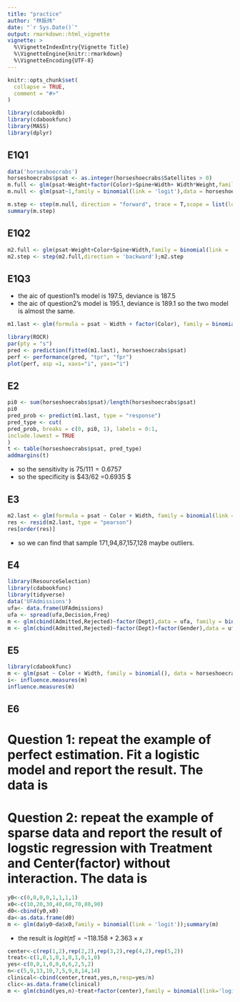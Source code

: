 ```yaml
---
title: "practice"
author: "林振炜"
date: "`r Sys.Date()`"
output: rmarkdown::html_vignette
vignette: >
  %\VignetteIndexEntry{Vignette Title}
  %\VignetteEngine{knitr::rmarkdown}
  %\VignetteEncoding{UTF-8}
---
```

```r
knitr::opts_chunk$set(
  collapse = TRUE,
  comment = "#>"
)
```

```r
library(cdabookdb)
library(cdabookfunc)
library(MASS)
library(dplyr)
```


## E1Q1

```r
data('horseshoecrabs')
horseshoecrabs$psat <- as.integer(horseshoecrabs$Satellites > 0)
m.full <- glm(psat~Weight+factor(Color)+Spine+Width+ Width*Weight,family = binomial(link = 'logit'),data = horseshoecrabs)
m.null <- glm(psat~1,family = binomial(link = 'logit'),data = horseshoecrabs)

m.step <- step(m.null, direction = "forward", trace = T,scope = list(lower = formula(m.null),upper = formula(m.full)));m.step
summary(m.step)
```

## E1Q2

```r
m2.full <- glm(psat~Weight+Color+Spine+Width,family = binomial(link = 'logit'),data = horseshoecrabs)
m2.step <- step(m2.full,direction = 'backward');m2.step
```


## E1Q3
 - the aic of question1's model is 197.5, deviance is 187.5
 - the aic of question2's model is 195.1, deviance is 189.1
 so the two model is almost the same.
 
 
```r
m1.last <- glm(formula = psat ~ Width + factor(Color), family = binomial(link = "logit"),data = horseshoecrabs)

library(ROCR)
par(pty = "s")
pred <- prediction(fitted(m1.last), horseshoecrabs$psat)
perf <- performance(pred, "tpr", "fpr")
plot(perf, asp =1, xaxs="i", yaxs="i")
```

## E2
```r

pi0 <- sum(horseshoecrabs$psat)/length(horseshoecrabs$psat)
pi0
pred_prob <- predict(m1.last, type = "response")
pred_type <- cut(
pred_prob, breaks = c(0, pi0, 1), labels = 0:1,
include.lowest = TRUE
)
t <- table(horseshoecrabs$psat, pred_type)
addmargins(t)
```
- so the sensitivity is $75/111 = 0.6757$
- so the specificity is $43/62 =0.6935 $









## E3
```r
m2.last <- glm(formula = psat ~ Color + Width, family = binomial(link = "logit"),data = horseshoecrabs)
res <- resid(m2.last, type = "pearson")
res[order(res)]
```
- so we can find that sample 171,94,87,157,128 maybe outliers.

## E4
```r
library(ResourceSelection)
library(cdabookfunc)
library(tidyverse)
data('UFAdmissions')
ufa<- data.frame(UFAdmissions)
ufa <- spread(ufa,Decision,Freq)
m <- glm(cbind(Admitted,Rejected)~factor(Dept),data = ufa, family = binomial(link = 'logit'));summary(m)
m <- glm(cbind(Admitted,Rejected)~factor(Dept)+factor(Gender),data = ufa, family = binomial(link = 'logit'));summary(m)


```






## E5
```r
library(cdabookfunc)
m <- glm(psat ~ Color + Width, family = binomial(), data = horseshoecrabs)
i<- influence.measures(m)
influence.measures(m)
```





























## E6

# Question 1: repeat the example of perfect estimation. Fit a logistic model and report the result. The data is 

# Question 2: repeat the example of sparse data and report the result of logstic regression with Treatment and Center(factor) without interaction. The data is 





```r
y0<-c(0,0,0,0,1,1,1,1)
x0<-c(10,20,30,40,60,70,80,90)
d0<-cbind(y0,x0)
da<-as.data.frame(d0)
m <- glm(da$y0~da$x0,family = binomial(link = 'logit'));summary(m)
```
- the result is $logit(\hat{\pi}) = -118.158 + 2.363\times x$

```r
center<-c(rep(1,2),rep(2,2),rep(3,2),rep(4,2),rep(5,2))
treat<-c(1,0,1,0,1,0,1,0,1,0)
yes<-c(0,0,1,0,0,0,6,2,5,2)
n<-c(5,9,13,10,7,5,9,8,14,14)
clinical<-cbind(center,treat,yes,n,resp=yes/n)
clic<-as.data.frame(clinical)
m <- glm(cbind(yes,n)~treat+factor(center),family = binomial(link='logit'),data = clic);summary(m)
```




